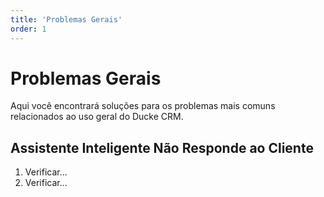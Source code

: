 ```yaml
---
title: 'Problemas Gerais'
order: 1
---
```


# Problemas Gerais

Aqui você encontrará soluções para os problemas mais comuns relacionados ao uso geral do Ducke CRM.

## Assistente Inteligente Não Responde ao Cliente

1. Verificar...
2. Verificar...
